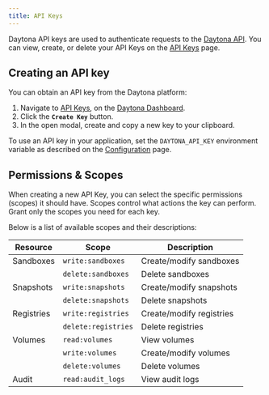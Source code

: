 ```yaml
---
title: API Keys
---
```


Daytona API keys are used to authenticate requests to the [Daytona API](/docs/en/tools/api). You can view, create, or delete your API Keys on the [API Keys](https://app.daytona.io/dashboard/keys) page.

## Creating an API key

You can obtain an API key from the Daytona platform:

1. Navigate to [API Keys](https://app.daytona.io/dashboard/keys), on the [Daytona Dashboard](https://app.daytona.io/dashboard/).
2. Click the **`Create Key`** button.
3. In the open modal, create and copy a new key to your clipboard.

To use an API key in your application, set the `DAYTONA_API_KEY` environment variable as described on the [Configuration](/docs/en/configuration) page.

## Permissions & Scopes

When creating a new API Key, you can select the specific permissions (scopes) it should have. Scopes control what actions the key can perform. Grant only the scopes you need for each key.

Below is a list of available scopes and their descriptions:

| Resource    | Scope                | Description                          |
|-------------|----------------------|--------------------------------------|
| Sandboxes   | `write:sandboxes`    | Create/modify sandboxes           |
|             | `delete:sandboxes`   | Delete sandboxes                     |
| Snapshots   | `write:snapshots`    | Create/modify snapshots           |
|             | `delete:snapshots`   | Delete snapshots                     |
| Registries  | `write:registries`   | Create/modify registries          |
|             | `delete:registries`  | Delete registries                    |
| Volumes     | `read:volumes`       | View volumes                         |
|             | `write:volumes`      | Create/modify volumes             |
|             | `delete:volumes`     | Delete volumes                       |
| Audit       | `read:audit_logs`    | View audit logs                      |
